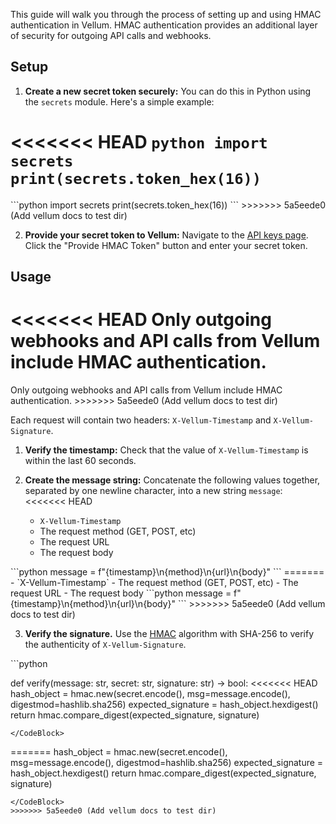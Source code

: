 This guide will walk you through the process of setting up and using HMAC authentication in Vellum. HMAC authentication provides an additional layer of security for outgoing API calls and webhooks.

## Setup

1. **Create a new secret token securely:** You can do this in Python using the `secrets` module. Here's a simple example:

<<<<<<< HEAD
<CodeBlock title="Python Secret Token Generation">```python import secrets print(secrets.token_hex(16)) ```</CodeBlock>
=======
<CodeBlock title="Python Secret Token Generation">
```python
import secrets
print(secrets.token_hex(16))
```
</CodeBlock>
>>>>>>> 5a5eede0 (Add vellum docs to test dir)

2. **Provide your secret token to Vellum:** Navigate to the [API keys page](https://app.vellum.ai/api-keys). Click the "Provide HMAC Token" button and enter your secret token.

## Usage

<<<<<<< HEAD
<Callout intent="info">Only outgoing webhooks and API calls from Vellum include HMAC authentication.</Callout>
=======
<Callout intent="info">
Only outgoing webhooks and API calls from Vellum include HMAC authentication.
</Callout>
>>>>>>> 5a5eede0 (Add vellum docs to test dir)

Each request will contain two headers: `X-Vellum-Timestamp` and `X-Vellum-Signature`.

1. **Verify the timestamp:** Check that the value of `X-Vellum-Timestamp` is within the last 60 seconds.

2. **Create the message string:** Concatenate the following values together, separated by one newline character, into a new string `message`:
<<<<<<< HEAD
   - `X-Vellum-Timestamp`
   - The request method (GET, POST, etc)
   - The request URL
   - The request body

<CodeBlock title="Python HMAC Content">
  ```python message = f"{timestamp}\n{method}\n{url}\n{body}" ```
=======
    - `X-Vellum-Timestamp`
    - The request method (GET, POST, etc)
    - The request URL
    - The request body

<CodeBlock title="Python HMAC Content">
```python
message = f"{timestamp}\n{method}\n{url}\n{body}"
```
>>>>>>> 5a5eede0 (Add vellum docs to test dir)
</CodeBlock>

3. **Verify the signature.** Use the [HMAC](https://en.wikipedia.org/wiki/HMAC) algorithm with SHA-256 to verify the authenticity of `X-Vellum-Signature`.

<CodeBlock title="Python HMAC Signature Verification Example">
```python

def verify(message: str, secret: str, signature: str) -> bool:
<<<<<<< HEAD
hash_object = hmac.new(secret.encode(), msg=message.encode(), digestmod=hashlib.sha256)
expected_signature = hash_object.hexdigest()
return hmac.compare_digest(expected_signature, signature)

```
</CodeBlock>
```
=======
    hash_object = hmac.new(secret.encode(), msg=message.encode(), digestmod=hashlib.sha256)
    expected_signature = hash_object.hexdigest()
    return hmac.compare_digest(expected_signature, signature)
```
</CodeBlock>
>>>>>>> 5a5eede0 (Add vellum docs to test dir)
